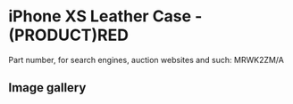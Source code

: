 
# iPhone XS Leather Case - (PRODUCT)RED

Part number, for search engines, auction websites and such: MRWK2ZM/A

## Image gallery

<div style={{ width: "768px" }}>
  <GalleryComponent
    images={[
      {
        original: "/everysource/MRWK2.png",
        thumbnail: "/everypreview/MRWK2.png",
      },
      {
        original: "/everysource/MRWK2_AV1_GOLD.png",
        thumbnail: "/everypreview/MRWK2_AV1_GOLD.png",
      },
      {
        original: "/everysource/MRWK2_AV1_SILVER.png",
        thumbnail: "/everypreview/MRWK2_AV1_SILVER.png",
      },
      {
        original: "/everysource/MRWK2_AV1_SPACE_GRAY.png",
        thumbnail: "/everypreview/MRWK2_AV1_SPACE_GRAY.png",
      },
      {
        original: "/everysource/MRWK2_AV2.png",
        thumbnail: "/everypreview/MRWK2_AV2.png",
      }
    ]}
  />
</div>
